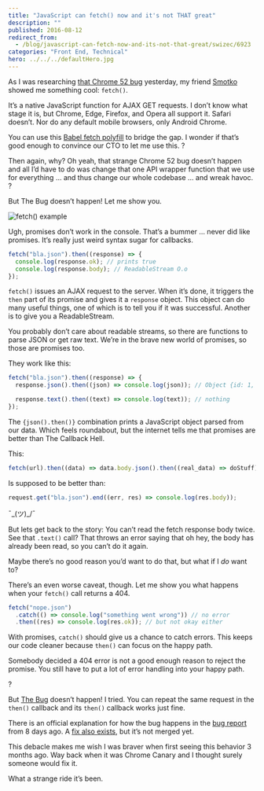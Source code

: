 ```yaml
---
title: "JavaScript can fetch() now and it's not THAT great"
description: ""
published: 2016-08-12
redirect_from:
  - /blog/javascript-can-fetch-now-and-its-not-that-great/swizec/6923
categories: "Front End, Technical"
hero: ../../../defaultHero.jpg
---
```


As I was researching [that Chrome 52 bug](https://swizec.com/blog/i-broke-ajax-in-chrome-52-%F0%9F%98%B1/swizec/6914) yesterday, my friend [Smotko](https://twitter.com/Smotko) showed me something cool: `fetch()`.

It’s a native JavaScript function for AJAX GET requests. I don’t know what stage it is, but Chrome, Edge, Firefox, and Opera all support it. Safari doesn’t. Nor do any default mobile browsers, only Android Chrome.

You can use this [Babel fetch polyfill](https://gist.github.com/Couto/b29676dd1ab8714a818f) to bridge the gap. I wonder if that’s good enough to convince our CTO to let me use this. ?

Then again, why? Oh yeah, that strange Chrome 52 bug doesn’t happen and all I’d have to do was change that one API wrapper function that we use for everything … and thus change our whole codebase … and wreak havoc. ?

But The Bug doesn’t happen! Let me show you.

![fetch() example](https://swizec.com/wp-content/uploads/2016/08/fetch.gif)

Ugh, promises don’t work in the console. That’s a bummer … never did like promises. It’s really just weird syntax sugar for callbacks.

```javascript
fetch("bla.json").then((response) => {
  console.log(response.ok); // prints true
  console.log(response.body); // ReadableStream O.o
});
```

`fetch()` issues an AJAX request to the server. When it’s done, it triggers the `then` part of its promise and gives it a `response` object. This object can do many useful things, one of which is to tell you if it was successful. Another is to give you a ReadableStream.

You probably don’t care about readable streams, so there are functions to parse JSON or get raw text. We’re in the brave new world of promises, so those are promises too.

They work like this:

```javascript
fetch("bla.json").then((response) => {
  response.json().then((json) => console.log(json)); // Object {id: 1, hai: "hello"}

  response.text().then((text) => console.log(text)); // nothing
});
```

The `{json().then()}` combination prints a JavaScript object parsed from our data. Which feels roundabout, but the internet tells me that promises are better than The Callback Hell.

This:

```javascript
fetch(url).then((data) => data.body.json().then((real_data) => doStuff));
```

Is supposed to be better than:

```javascript
request.get("bla.json").end((err, res) => console.log(res.body));
```

¯\_(ツ)\_/¯

But lets get back to the story: You can’t read the fetch response body twice. See that `.text()` call? That throws an error saying that oh hey, the body has already been read, so you can’t do it again.

Maybe there’s no good reason you’d want to do that, but what if I _do_ want to?

There’s an even worse caveat, though. Let me show you what happens when your `fetch()` call returns a 404.

```javascript
fetch("nope.json")
  .catch(() => console.log("something went wrong")) // no error
  .then((res) => console.log(res.ok)); // but not okay either
```

With promises, `catch()` should give us a chance to catch errors. This keeps our code cleaner because `then()` can focus on the happy path.

Somebody decided a 404 error is not a good enough reason to reject the promise. You still have to put a lot of error handling into your happy path.

?

But [The Bug](https://swizec.com/blog/i-broke-ajax-in-chrome-52-%F0%9F%98%B1/swizec/6914) doesn’t happen! I tried. You can repeat the same request in the `then()` callback and its `then()` callback works just fine.

There is an official explanation for how the bug happens in the [bug report](https://bugs.chromium.org/p/chromium/issues/detail?id=633696) from 8 days ago. A [fix also exists](https://codereview.chromium.org/2210473002/), but it’s not merged yet.

This debacle makes me wish I was braver when first seeing this behavior 3 months ago. Way back when it was Chrome Canary and I thought surely someone would fix it.

What a strange ride it’s been.